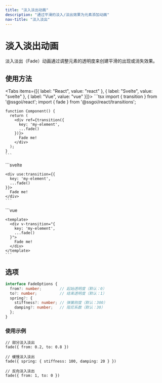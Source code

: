 ```yaml
---
title: "淡入淡出动画"
description: "通过平滑的淡入/淡出效果为元素添加动画"
nav-title: "淡入淡出"
---
```


# 淡入淡出动画

淡入淡出（Fade）动画通过调整元素的透明度来创建平滑的出现或消失效果。

<TransitionDemo type="fade" />

## 使用方法

<Tabs items={[{ label: "React", value: "react" }, { label: "Svelte", value: "svelte" }, { label: "Vue", value: "vue" }]}>
  <TabPanel value="react">
    ```tsx
    import { transition } from '@ssgoi/react';
    import { fade } from '@ssgoi/react/transitions';

    function Component() {
      return (
        <div ref={transition({
          key: 'my-element',
          ...fade()
        })}>
          Fade me!
        </div>
      );
    }
    ```
  </TabPanel>
  <TabPanel value="svelte">
    ```svelte
    <script>
      import { transition } from '@ssgoi/svelte';
      import { fade } from '@ssgoi/svelte/transitions';
    </script>

    <div use:transition={{
      key: 'my-element',
      ...fade()
    }}>
      Fade me!
    </div>
    ```
  </TabPanel>
  <TabPanel value="vue">
    ```vue
    <script setup>
    import { fade } from '@ssgoi/vue/transitions';
    </script>

    <template>
      <div v-transition="{
        key: 'my-element',
        ...fade()
      }">
        Fade me!
      </div>
    </template>
    ```
  </TabPanel>
</Tabs>

## 选项

```typescript
interface FadeOptions {
  from?: number;        // 起始透明度（默认：0）
  to?: number;          // 结束透明度（默认：1）
  spring?: {
    stiffness?: number; // 弹簧刚度（默认：300）
    damping?: number;   // 阻尼系数（默认：30）
  };
}
```

### 使用示例

```tsx
// 部分淡入淡出
fade({ from: 0.2, to: 0.8 })

// 缓慢淡入淡出
fade({ spring: { stiffness: 100, damping: 20 } })

// 反向淡入淡出
fade({ from: 1, to: 0 })
```
